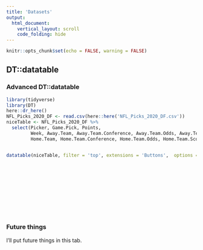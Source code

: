 ```yaml
---
title: 'Datasets'
output: 
  html_document:
    vertical_layout: scroll
    code_folding: hide
---
```


```r
knitr::opts_chunk$set(echo = FALSE, warning = FALSE)
```
## DT::datatable {.tabset}
### Advanced DT::datatable

```r
library(tidyverse)
library(DT)
here::dr_here()
NFL_Picks_2020_DF <- read.csv(here::here('NFL_Picks_2020_DF.csv'))
niceTable <- NFL_Picks_2020_DF %>% 
  select(Picker, Game.Pick, Points,
         Week, Away.Team, Away.Team.Conference, Away.Team.Odds, Away.Team.Score, 
         Home.Team, Home.Team.Conference, Home.Team.Odds, Home.Team.Score)


datatable(niceTable, filter = 'top', extensions = 'Buttons',  options = list( columnDefs = list(list(width = '70px')),
                                                                         searchHighlight = TRUE,pageLength = 20  , dom = 'Bfrtip',
                                                                         buttons = 
                                                                           list( list(
                                                                             extend = 'collection',
                                                                             buttons = list(list(extend='csv',filename='NFL_Picks_2020_DF.csv'),
                                                                                            list(extend='excel',
                                                                                                 filename = 'NFL_Picks_2020.xlsx') ),text="Download"
                                                                             
                                                                             
                                                                           ))))

```


### Future things

I'll put future things in this tab. 